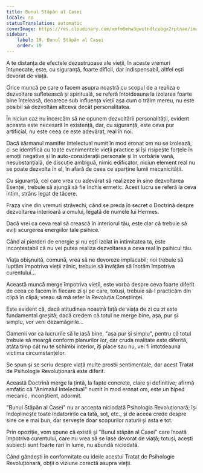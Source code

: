 ```yaml
---
title: Bunul Stăpân al Casei
locale: ro
statusTranslation: automatic
coverImage: https://res.cloudinary.com/xmfm6mhw3gwctndtcubgx2rptnae/image/upload/v1740468922/small_cover_tratado_de_psicologia_revolucionaria_a4c0dca4e0.webp
sidebar:
    label: 19. Bunul Stăpân al Casei
    order: 19
---
```

A te distanța de efectele dezastruoase ale vieții, în aceste vremuri întunecate, este, cu siguranță, foarte dificil, dar indispensabil, altfel ești devorat de viață.

Orice muncă pe care o facem asupra noastră cu scopul de a realiza o dezvoltare sufletească și spirituală, se referă întotdeauna la izolarea foarte bine înțeleasă, deoarece sub influența vieții așa cum o trăim mereu, nu este posibil să dezvoltăm altceva decât personalitatea.

În niciun caz nu încercăm să ne opunem dezvoltării personalității, evident aceasta este necesară în existență, dar, cu siguranță, este ceva pur artificial, nu este ceea ce este adevărat, real în noi.

Dacă sărmanul mamifer intelectual numit în mod eronat om nu se izolează, ci se identifică cu toate evenimentele vieții practice și își risipește forțele în emoții negative și în auto-considerații personale și în vorbărie vană, nesubstanțială, de discuție ambiguă, nimic edificator, niciun element real nu se poate dezvolta în el, în afară de ceea ce aparține lumii mecanicității.

Cu siguranță, cel care vrea cu adevărat să realizeze în sine dezvoltarea Esenței, trebuie să ajungă să fie închis ermetic. Acest lucru se referă la ceva intim, strâns legat de tăcere.

Fraza vine din vremuri străvechi, când se preda în secret o Doctrină despre dezvoltarea interioară a omului, legată de numele lui Hermes.

Dacă vrei ca ceva real să crească în interiorul tău, este clar că trebuie să eviți scurgerea energiilor tale psihice.

Când ai pierderi de energie și nu ești izolat în intimitatea ta, este incontestabil că nu vei putea realiza dezvoltarea a ceva real în psihicul tău.

Viața obișnuită, comună, vrea să ne devoreze implacabil; noi trebuie să luptăm împotriva vieții zilnic, trebuie să învățăm să înotăm împotriva curentului...

Această muncă merge împotriva vieții, este vorba despre ceva foarte diferit de ceea ce facem în fiecare zi și pe care, totuși, trebuie să-l practicăm din clipă în clipă; vreau să mă refer la Revoluția Conștiinței.

Este evident că, dacă atitudinea noastră față de viața de zi cu zi este fundamental greșită; dacă credem că totul ne merge bine, așa, pur și simplu, vor veni dezamăgirile...

Oamenii vor ca lucrurile să le iasă bine, "așa pur și simplu", pentru că totul trebuie să meargă conform planurilor lor, dar cruda realitate este diferită, atâta timp cât nu te schimbi interior, îți place sau nu, vei fi întotdeauna victima circumstanțelor.

Se spun și se scriu despre viață multe prostii sentimentale, dar acest Tratat de Psihologie Revoluționară este diferit.

Această Doctrină merge la țintă, la fapte concrete, clare și definitive; afirmă emfatic că "Animalul Intelectual" numit în mod eronat om, este un biped mecanic, inconștient, adormit.

"Bunul Stăpân al Casei" nu ar accepta niciodată Psihologia Revoluționară; își îndeplinește toate îndatoririle ca tată, soț, etc., și de aceea crede despre sine ce e mai bun, dar servește doar scopurilor naturii și asta e tot.

Prin opoziție, vom spune că există și "Bunul stăpân al Casei" care înoată împotriva curentului, care nu vrea să se lase devorat de viață; totuși, acești subiecți sunt foarte rari în lume, nu abundă niciodată.

Când gândești în conformitate cu ideile acestui Tratat de Psihologie Revoluționară, obții o viziune corectă asupra vieții.

